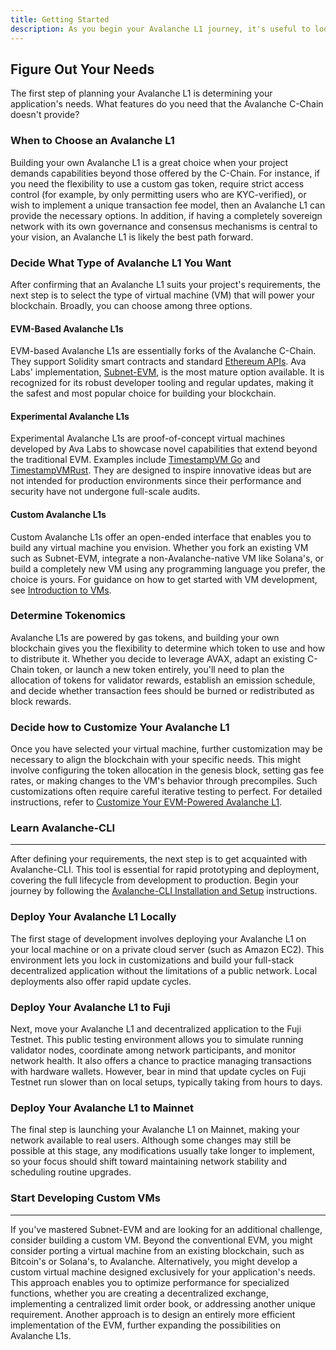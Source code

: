 ```yaml
---
title: Getting Started
description: As you begin your Avalanche L1 journey, it's useful to look at the lifecycle of taking an Avalanche L1 from idea to production.
---
```


Figure Out Your Needs[​](#figure-out-your-needs "Direct link to heading")
-------------------------------------------------------------------------

The first step of planning your Avalanche L1 is determining your application's needs. What features do you need that the Avalanche C-Chain doesn't provide? 

### When to Choose an Avalanche L1[​](#when-to-choose-an-avalanche-l1 "Direct link to heading")

Building your own Avalanche L1 is a great choice when your project demands capabilities beyond those offered by the C-Chain. For instance, if you need the flexibility to use a custom gas token, require strict access control (for example, by only permitting users who are KYC-verified), or wish to implement a unique transaction fee model, then an Avalanche L1 can provide the necessary options. In addition, if having a completely sovereign network with its own governance and consensus mechanisms is central to your vision, an Avalanche L1 is likely the best path forward.

### Decide What Type of Avalanche L1 You Want[​](#decide-what-type-of-avalanche-l1-you-want "Direct link to heading")

After confirming that an Avalanche L1 suits your project's requirements, the next step is to select the type of virtual machine (VM) that will power your blockchain. Broadly, you can choose among three options.

#### EVM-Based Avalanche L1s[​](#evm-based-avalanche-l1s "Direct link to heading")

EVM-based Avalanche L1s are essentially forks of the Avalanche C-Chain. They support Solidity smart contracts and standard [Ethereum APIs](/docs/api-reference/c-chain/api#ethereum-apis). Ava Labs' implementation, [Subnet-EVM](https://github.com/ava-labs/subnet-evm), is the most mature option available. It is recognized for its robust developer tooling and regular updates, making it the safest and most popular choice for building your blockchain.

#### Experimental Avalanche L1s[​](#experimental-avalanche-l1s "Direct link to heading")

Experimental Avalanche L1s are proof-of-concept virtual machines developed by Ava Labs to showcase novel capabilities that extend beyond the traditional EVM. Examples include [TimestampVM Go](/docs/virtual-machines/golang-vms/simple-golang-vm) and [TimestampVMRust](/docs/virtual-machines/timestamp-vm/introduction). They are designed to inspire innovative ideas but are not intended for production environments since their performance and security have not undergone full-scale audits.

#### Custom Avalanche L1s[​](#custom-avalanche-l1s "Direct link to heading")

Custom Avalanche L1s offer an open-ended interface that enables you to build any virtual machine you envision. Whether you fork an existing VM such as Subnet-EVM, integrate a non-Avalanche-native VM like Solana's, or build a completely new VM using any programming language you prefer, the choice is yours. For guidance on how to get started with VM development, see [Introduction to VMs](/docs/virtual-machines).

### Determine Tokenomics[​](#determine-tokenomics "Direct link to heading")

Avalanche L1s are powered by gas tokens, and building your own blockchain gives you the flexibility to determine which token to use and how to distribute it. Whether you decide to leverage AVAX, adapt an existing C-Chain token, or launch a new token entirely, you'll need to plan the allocation of tokens for validator rewards, establish an emission schedule, and decide whether transaction fees should be burned or redistributed as block rewards.

### Decide how to Customize Your Avalanche L1[​](#decide-how-to-customize-your-avalanche-l1 "Direct link to heading")

Once you have selected your virtual machine, further customization may be necessary to align the blockchain with your specific needs. This might involve configuring the token allocation in the genesis block, setting gas fee rates, or making changes to the VM's behavior through precompiles. Such customizations often require careful iterative testing to perfect. For detailed instructions, refer to [Customize Your EVM-Powered Avalanche L1](/docs/avalanche-l1s/upgrade/customize-avalanche-l1).

### Learn Avalanche-CLI[​](#learn-avalanche-cli "Direct link to heading")
---------------------------------------------------------------------

After defining your requirements, the next step is to get acquainted with Avalanche-CLI. This tool is essential for rapid prototyping and deployment, covering the full lifecycle from development to production. Begin your journey by following the [Avalanche-CLI Installation and Setup](https://build.avax.network/docs/tooling/get-avalanche-cli) instructions.

### Deploy Your Avalanche L1 Locally[​](#deploy-your-avalanche-l1-locally "Direct link to heading")

The first stage of development involves deploying your Avalanche L1 on your local machine or on a private cloud server (such as Amazon EC2). This environment lets you lock in customizations and build your full-stack decentralized application without the limitations of a public network. Local deployments also offer rapid update cycles.

### Deploy Your Avalanche L1 to Fuji[​](#deploy-your-avalanche-l1-to-fuji "Direct link to heading")

Next, move your Avalanche L1 and decentralized application to the Fuji Testnet. This public testing environment allows you to simulate running validator nodes, coordinate among network participants, and monitor network health. It also offers a chance to practice managing transactions with hardware wallets. However, bear in mind that update cycles on Fuji Testnet run slower than on local setups, typically taking from hours to days.

### Deploy Your Avalanche L1 to Mainnet[​](#deploy-your-avalanche-l1-to-mainnet "Direct link to heading")

The final step is launching your Avalanche L1 on Mainnet, making your network available to real users. Although some changes may still be possible at this stage, any modifications usually take longer to implement, so your focus should shift toward maintaining network stability and scheduling routine upgrades.

### Start Developing Custom VMs[​](#start-developing-custom-vms "Direct link to heading")
-------------------------------------------------------------------------------------

If you've mastered Subnet-EVM and are looking for an additional challenge, consider building a custom VM. Beyond the conventional EVM, you might consider porting a virtual machine from an existing blockchain, such as Bitcoin's or Solana's, to Avalanche. Alternatively, you might develop a custom virtual machine designed exclusively for your application's needs. This approach enables you to optimize performance for specialized functions, whether you are creating a decentralized exchange, implementing a centralized limit order book, or addressing another unique requirement. Another approach is to design an entirely more efficient implementation of the EVM, further expanding the possibilities on Avalanche L1s.
